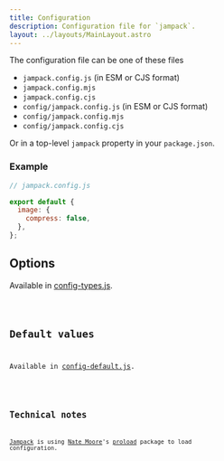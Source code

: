 ```yaml
---
title: Configuration
description: Configuration file for `jampack`.
layout: ../layouts/MainLayout.astro
---
```



The configuration file can be one of these files

- `jampack.config.js` (in ESM or CJS format)
- `jampack.config.mjs`
- `jampack.config.cjs`
- `config/jampack.config.js` (in ESM or CJS format)
- `config/jampack.config.mjs`
- `config/jampack.config.cjs`

Or in a top-level `jampack` property in your `package.json`.

### Example

```js
// jampack.config.js

export default {
  image: {
    compress: false,
  },
};
```

## Options

Available in [config-types.js](https://github.com/divriots/jampack/blob/main/src/config-types.ts).

<Code code={config_type} lang="js" theme="dark-plus" />

## Default values

Available in [config-default.js](https://github.com/divriots/jampack/blob/main/src/config-default.ts).

<Code code={config_default} lang="js" theme="dark-plus" />

## Technical notes

[Jampack](/) is using [Nate Moore](https://github.com/natemoo-re)'s [proload](https://github.com/natemoo-re/proload) package to load configuration.
